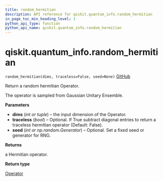 ```yaml
---
title: random_hermitian
description: API reference for qiskit.quantum_info.random_hermitian
in_page_toc_min_heading_level: 1
python_api_type: function
python_api_name: qiskit.quantum_info.random_hermitian
---
```


# qiskit.quantum\_info.random\_hermitian

<span id="qiskit.quantum_info.random_hermitian" />

`random_hermitian(dims, traceless=False, seed=None)` [GitHub](https://github.com/qiskit/qiskit/tree/stable/0.17/qiskit/quantum_info/operators/random.py "view source code")

Return a random hermitian Operator.

The operator is sampled from Gaussian Unitary Ensemble.

**Parameters**

*   **dims** (*int or tuple*) – the input dimension of the Operator.
*   **traceless** (*bool*) – Optional. If True subtract diagonal entries to return a traceless hermitian operator (Default: False).
*   **seed** (*int or np.random.Generator*) – Optional. Set a fixed seed or generator for RNG.

**Returns**

a Hermitian operator.

**Return type**

[Operator](qiskit.quantum_info.Operator "qiskit.quantum_info.Operator")

